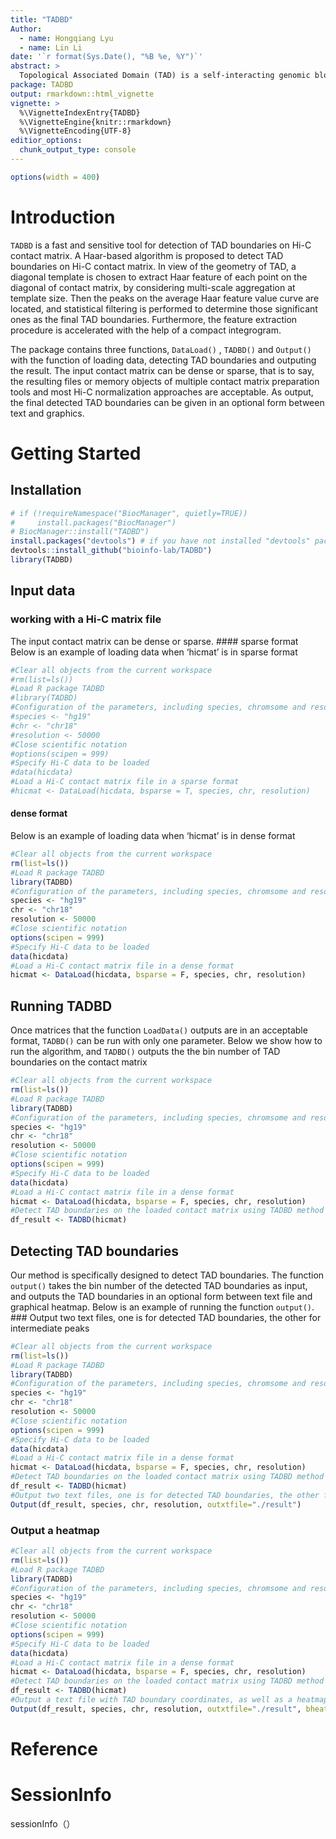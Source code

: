 ```yaml
---
title: "TADBD"
Author:
  - name: Hongqiang Lyu
  - name: Lin Li
date: '`r format(Sys.Date(), "%B %e, %Y")`'
abstract: >
  Topological Associated Domain (TAD) is a self-interacting genomic block. The detection of TAD boundaries on Hi-C contact matrix is one of the most important issues in the analysis of 3D genome architecture at TAD level. Here, we present TADBD, a sensitive and fast computational method for detection of TAD boundaries on Hi-C contact matrix. It implements a Haar-based algorithm considering Haar diagonal template, the acceleration via a compact integrogram, multi-scale aggregation at template size, and statistical filtering. Compared with the other five methods, including HiCDB, IC-Finder, EAST, TopDom and HiCseg, on simulated and experimental data, TADBD shows a better performance in most cases. In addition, a freely available R package is given to facilitate the use of the presented method.
package: TADBD
output: rmarkdown::html_vignette
vignette: >
  %\VignetteIndexEntry{TADBD}
  %\VignetteEngine{knitr::rmarkdown}
  %\VignetteEncoding{UTF-8}
editior_options:
  chunk_output_type: console
---
```


```r
options(width = 400)
```

# Introduction
`TADBD` is a fast and sensitive tool for detection of TAD boundaries on Hi-C contact matrix. A Haar-based algorithm is proposed to detect TAD boundaries on Hi-C contact matrix. In view of the geometry of TAD, a diagonal template is chosen to extract Haar feature of each point on the diagonal of contact matrix, by considering multi-scale aggregation at template size. Then the peaks on the average Haar feature value curve are located, and statistical filtering is performed to determine those significant ones as the final TAD boundaries. Furthermore, the feature extraction procedure is accelerated with the help of a compact integrogram.
 
 The package contains three functions, `DataLoad()` , `TADBD()` and `Output()` with the function of loading data, detecting TAD boundaries and outputing the result. The input contact matrix can be dense or sparse, that is to say, the resulting files or memory objects of multiple contact matrix preparation tools and most Hi-C normalization approaches are acceptable. As output, the final detected TAD boundaries can be given in an optional form between text and graphics. 

# Getting Started

## Installation

```r
# if (!requireNamespace("BiocManager", quietly=TRUE))
#     install.packages("BiocManager")
# BiocManager::install("TADBD")
install.packages("devtools") # if you have not installed "devtools" package
devtools::install_github("bioinfo-lab/TADBD")
library(TADBD)
```

## Input data
### working with a Hi-C matrix file
The input contact matrix can be dense or sparse. 
#### sparse format
Below is an example of loading data when 'hicmat' is in sparse format
```r
#Clear all objects from the current workspace
#rm(list=ls())
#Load R package TADBD
#library(TADBD)
#Configuration of the parameters, including species, chromsome and resolution
#species <- "hg19"
#chr <- "chr18"
#resolution <- 50000
#Close scientific notation
#options(scipen = 999)
#Specify Hi-C data to be loaded
#data(hicdata)
#Load a Hi-C contact matrix file in a sparse format
#hicmat <- DataLoad(hicdata, bsparse = T, species, chr, resolution)
```

#### dense format
Below is an example of loading data when 'hicmat' is in dense format
```r
#Clear all objects from the current workspace
rm(list=ls())
#Load R package TADBD
library(TADBD)
#Configuration of the parameters, including species, chromsome and resolution
species <- "hg19"
chr <- "chr18"
resolution <- 50000
#Close scientific notation
options(scipen = 999)
#Specify Hi-C data to be loaded
data(hicdata)
#Load a Hi-C contact matrix file in a dense format
hicmat <- DataLoad(hicdata, bsparse = F, species, chr, resolution)
```


## Running TADBD
Once matrices that the function `LoadData()` outputs are in an acceptable format, `TADBD()` can be run with only one parameter. Below we show how to run the algorithm, and `TADBD()` outputs the the bin number of TAD boundaries on the contact matrix  
```r
#Clear all objects from the current workspace
rm(list=ls())
#Load R package TADBD
library(TADBD)
#Configuration of the parameters, including species, chromsome and resolution
species <- "hg19"
chr <- "chr18"
resolution <- 50000
#Close scientific notation
options(scipen = 999)
#Specify Hi-C data to be loaded
data(hicdata)
#Load a Hi-C contact matrix file in a dense format
hicmat <- DataLoad(hicdata, bsparse = F, species, chr, resolution)
#Detect TAD boundaries on the loaded contact matrix using TADBD method
df_result <- TADBD(hicmat)
```

## Detecting TAD boundaries
Our method is specifically designed to detect TAD boundaries. The function `output()` takes the bin number of the detected TAD boundaries as input, and outputs the TAD boundaries in an optional form between text file and graphical heatmap. Below is an example of running the function `output()`.
### Output two text files, one is for detected TAD boundaries, the other for intermediate peaks
```r
#Clear all objects from the current workspace
rm(list=ls())
#Load R package TADBD
library(TADBD)
#Configuration of the parameters, including species, chromsome and resolution
species <- "hg19"
chr <- "chr18"
resolution <- 50000
#Close scientific notation
options(scipen = 999)
#Specify Hi-C data to be loaded
data(hicdata)
#Load a Hi-C contact matrix file in a dense format
hicmat <- DataLoad(hicdata, bsparse = F, species, chr, resolution)
#Detect TAD boundaries on the loaded contact matrix using TADBD method
df_result <- TADBD(hicmat)
#Output two text files, one is for detected TAD boundaries, the other for intermediate peaks
Output(df_result, species, chr, resolution, outxtfile="./result")
```
### Output a heatmap
```r
#Clear all objects from the current workspace
rm(list=ls())
#Load R package TADBD
library(TADBD)
#Configuration of the parameters, including species, chromsome and resolution
species <- "hg19"
chr <- "chr18"
resolution <- 50000
#Close scientific notation
options(scipen = 999)
#Specify Hi-C data to be loaded
data(hicdata)
#Load a Hi-C contact matrix file in a dense format
hicmat <- DataLoad(hicdata, bsparse = F, species, chr, resolution)
#Detect TAD boundaries on the loaded contact matrix using TADBD method
df_result <- TADBD(hicmat)
#Output a text file with TAD boundary coordinates, as well as a heatmap with TAD boundary tracks
Output(df_result, species, chr, resolution, outxtfile="./result", bheatmap = T, heatmapfile="./heatmap", hicmat)
```

# Reference

# SessionInfo
sessionInfo（）
